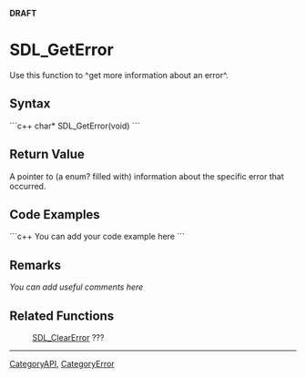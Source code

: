 <!-- pragma section-numbers off -->
<!-- pragma disable-camelcase -->
'''DRAFT'''

= SDL_GetError =
Use this function to ^get more information about an error^.


== Syntax ==
```c++
char* SDL_GetError(void)
```

== Return Value ==
A pointer to (a enum? filled with) information about the specific error that occurred.

== Code Examples ==
```c++
You can add your code example here
```

== Remarks ==
''You can add useful comments here''

== Related Functions ==
:[[SDL_ClearError]] ???

----
[[CategoryAPI]], [[CategoryError]]
